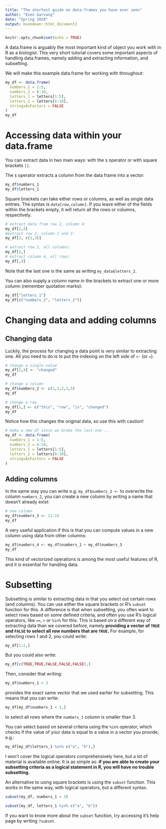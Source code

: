 ```yaml
---
title: "The shortest guide on data.frames you have ever seen"
author: "Even Garvang"
date: "Spring 2020"
output: bookdown::html_document2
---
```


```r
knitr::opts_chunk$set(echo = TRUE)
```

A data.frame is arguably the most important kind of object you work with in R as a biologist. This very short tutorial covers some important aspects of handling data.frames, namely adding and extracting information, and subsetting.

We will make this example data.frame for working with throughout:

```r
my_df <- data.frame(
  numbers_1 = 1:5,
  numbers_2 = 6:10,
  letters_1 = letters[1:5],
  letters_2 = letters[6:10],
  stringsAsFactors = FALSE
)
my_df
```


# Accessing data within your data.frame

You can extract data in two main ways: with the `$` operator or with square brackets `[]`.

The `$` operator extracts a column from the data frame into a vector:

```r
my_df$numbers_1
my_df$letters_1
```

Square brackets can take either rows or columns, as well as single data entries. The syntax is `data[row,column]`. If you leave either of the fields within the brackets empty, it will return all the rows or columns, respectively.

```r
# extract data from row 2, column 4:
my_df[2,4]
#extract row 2, column 1 and 3:
my_df[2, c(1,3)]

# extract row 2, all columns:
my_df[2,]
# extract column 4, all rows:
my_df[,4]

```

Note that the last one is the same as writing `my_data$letters_2`.

You can also supply a column name in the brackets to extract one or more column (remember quotation marks):

```r
my_df["letters_1"]
my_df[c("numbers_2", "letters_2")]
```

# Changing data and adding columns
## Changing data

Luckily, the process for changing a data point is very similar to extracting one. All you need to do is to put the indexing on the left side of `<-` (or `=`).

```r
# change a single value
my_df[2,4] <- "changed"
my_df

# change a column
my_df$numbers_2 <- c(1,1,2,3,5)
my_df

# change a row
my_df[1,] <- c("this", "row", "is", "changed")
my_df
```

Notice how this changes the original data, so use this with caution!

```r
# make a new df since we broke the last one ...
my_df <- data.frame(
  numbers_1 = 1:5,
  numbers_2 = 6:10,
  letters_1 = letters[1:5],
  letters_2 = letters[6:10],
  stringsAsFactors = FALSE
)
```


## Adding columns
In the same way you can write e.g. `my_df$numbers_2 <-` to overwrite the column `numbers_2`, you can create a new column by writing a name that doesn't already exist:

```r
# new column
my_df$numbers_3 <- 11:15
my_df
```

A very useful application if this is that you can compute values in a new column using data from other columns:

```r
my_df$numbers_4 <- my_df$numbers_1 + my_df$numbers_3
my_df
```

This kind of vectorized operations is among the most useful features of R, and it is essential for handling data.

# Subsetting
Subsetting is similar to extracting data in that you select out certain rows (and columns). You can use either the square brackets or R's `subset` function for this. A difference is that when subsetting, you often want to select rows based on some defined criteria, and often you use R's logical operators, like `==`, `>` or `%in%` for this. This is based on a different way of extracting data than we covered before, namely **providing a vector of `TRUE` and `FALSE` to select all row numbers that are `TRUE`.** For example, for selecting rows 1 and 2, you could write:

```r
my_df[1:2,]
```

But you could also write:

```r
my_df[c(TRUE,TRUE,FALSE,FALSE,FALSE),]
```

Then, consider that writing:

```r
my_df$numbers_1 < 3
```

provides the exact same vector that we used earlier for subsetting. This means that you can write:

```r
my_df[my_df$numbers_1 < 3,]
```

to select all rows where the `numbers_1` column is smaller than 3.

You can select based on several criteria using the `%in%` operator, which checks if the value of your data is equal to a value in a vector you provide, e.g.:

```r
my_df[my_df$letters_1 %in% c("a", "b"),]
```

I won't cover the logical operators comprehensively here, but a lot of material is available online. It is as simple as: **if you are able to create your subsetting criteria as a logical statement in R, you will have no trouble subsetting.**

An alternative to using square brackets is using the `subset` function. This works in the same way, with logical operators, but a different syntax.

```r
subset(my_df, numbers_1 < 3)

subset(my_df, letters_1 %in% c("a", "b"))
```

If you want to know more about the `subset` function, try accessing it's help page by writing `?subset`.